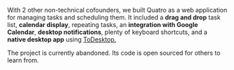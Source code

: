 With 2 other non-technical cofounders, we built Quatro as a web application
for managing tasks and scheduling them. It included a **drag and drop** task list, **calendar display**, repeating tasks,
an **integration with Google Calendar**, **desktop notifications**, plenty of keyboard shortcuts,
and a **native desktop app** using [ToDesktop.](https://www.todesktop.com/)

The project is currently abandoned. Its code is open sourced for others to learn from.
